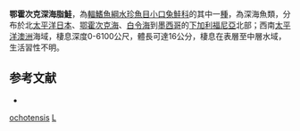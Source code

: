 {{Speciesbox 
| status = NE
| status_system = IUCN3.1
| taxon = Lipolagus ochotensis 
| authority =  [[Schmidt|Schmidt]], 1938
| synonyms = *''Bathylagus ochotensis'', Schmidt, 1938
*''Leuroglossus ochotensis'', Schmidt, 1938
}}
'''鄂霍次克深海脂鮭'''，為[[輻鰭魚綱|輻鰭魚綱]][[水珍魚目|水珍魚目]][[小口兔鮭科|小口兔鮭科]]的其中一[[種|種]]，為深海魚類，分布於北[[太平洋|太平洋]][[日本|日本]]、[[鄂霍次克海|鄂霍次克海]]、[[白令海|白令海]]到[[墨西哥|墨西哥]]的[[下加利福尼亞|下加利福尼亞]]北部；西南[[太平洋|太平洋]][[澳洲|澳洲]]海域，棲息深度0-6100公尺，體長可達16公分，棲息在表層至中層水域，生活習性不明。

==参考文献==
*{{FishBase_species|genus=Lipolagus|species=ochotensis|year=2015|month=8}}

{{Taxonbar|from=Q2608006}}

[[Category:深海脂鮭屬|ochotensis]]
[[Category:1938年描述的鱼类|L]]